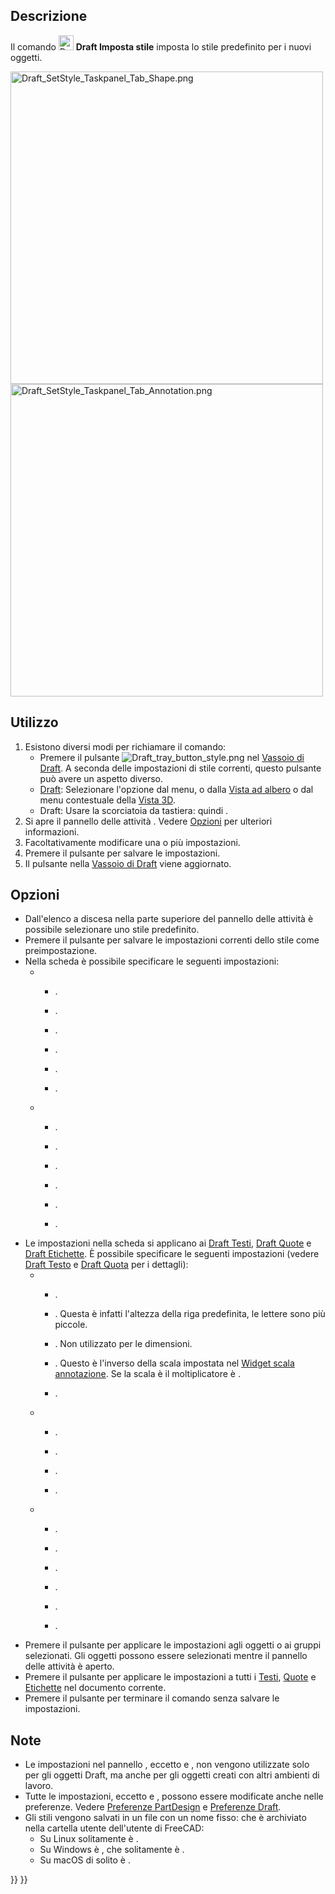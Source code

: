<languages/>

{{Docnav/it
|[[Draft_SelectPlane/it|Seleziona Piano]]
|[[Draft_ToggleConstructionMode/it|Modalità Costruzione]]
|[[Draft_Workbench/it|Draft]]
|IconL=Draft_SelectPlane.svg
|IconR=Draft_ToggleConstructionMode.svg
|IconC=Workbench_Draft.svg
}}

{{GuiCommand/it
|Name=Draft SetStyle
|Name/it=Draft Imposta stile
|MenuLocation=Utilità → Imposta stile
|Workbenches=[[Draft_Workbench/it|Draft]], [[BIM_Workbench/it|BIM]]
|Shortcut=Draft: {{KEY|S}} {{KEY|S}}
|Version/it=0.19
|SeeAlso=[[Draft_AnnotationStyleEditor/it|Draft Stile delle annotazioni]], [[Draft_ApplyStyle/it|Draft Applica lo stile]]
}}

<span id="Description"></span>
==Descrizione==

Il comando [[Image:Draft_SetStyle.svg|24px]] '''Draft Imposta stile''' imposta lo stile predefinito per i nuovi oggetti.

[[Image:Draft_SetStyle_Taskpanel_Tab_Shape.png|x500px]] [[Image:Draft_SetStyle_Taskpanel_Tab_Annotation.png|x500px]]
{{Caption|Le due schede ({{Version/it|1.0}}) del pannello  azioni delle impostazioni di Stile}}

<span id="Usage"></span>
==Utilizzo==

# Esistono diversi modi per richiamare il comando:
#* Premere il pulsante [[Image:Draft_tray_button_style.png]] nel [[Draft_Tray/it|Vassoio di Draft]]. A seconda delle impostazioni di stile correnti, questo pulsante può avere un aspetto diverso.
#* [[Draft_Workbench/it|Draft]]:  Selezionare l'opzione {{MenuCommand|Utilità → [[Image:Draft_SetStyle.svg|16px]] Imposta lo stile}} dal menu, o dalla [[Tree_view/it|Vista ad albero]] o dal menu contestuale della [[3D_view/it|Vista 3D]].
#* Draft: Usare la scorciatoia da tastiera: {{KEY|S}} quindi {{KEY|S}}.
# Si apre il pannello delle attività {{MenuCommand|Impostazioni dello stile}}. Vedere [[#Opzioni|Opzioni]] per ulteriori informazioni.
# Facoltativamente modificare una o più impostazioni.
# Premere il pulsante {{Button|OK}} per salvare le impostazioni.
# Il pulsante nella [[Draft_Tray|Vassoio di Draft]] viene aggiornato.

<span id="Options"></span>
==Opzioni==

* Dall'elenco a discesa nella parte superiore del pannello delle attività è possibile selezionare uno stile predefinito.
* Premere il pulsante {{Button|[[Image:Document-save.svg|16px]]}} per salvare le impostazioni correnti dello stile come preimpostazione.
* Nella scheda {{MenuCommand|Forma}} è possibile specificare le seguenti impostazioni:
** {{MenuCommand|Aspetto della forma}}
*** {{MenuCommand|Colore forma}}.
*** {{MenuCommand|Colore ambiente della forma}}. {{Version/it|1.0}}
*** {{MenuCommand|Colore emissione della forma}}. {{Version/it|1.0}}
*** {{MenuCommand|Colore speculare della forma}}. {{Version/it|1.0}}
*** {{MenuCommand|Trasparenza della forma}}.
*** {{MenuCommand|Lucentezza della forma}}. {{Version/it|1.0}}
** {{MenuCommand|Altro}}
*** {{MenuCommand|Colore della linea}}.
*** {{MenuCommand|Spessore linea}}.
*** {{MenuCommand|Colore punto}}. {{Version/it|1.0}}
*** {{MenuCommand|Dimensione punto}}. {{Version/it|1.0}}
*** {{MenuCommand|Stile di disegno}}.
*** {{MenuCommand|Modalità visualizzazione}}.
* Le impostazioni nella scheda {{MenuCommand|Annotazione}} si applicano ai [[Draft_Text/it|Draft Testi]], [[Draft_Dimension/it|Draft Quote]] e [[Draft_Label/it|Draft Etichette]]. È possibile specificare le seguenti impostazioni (vedere [[Draft_Text/it#Vista|Draft Testo]] e [[Draft_Dimension/it#Vista|Draft Quota]] per i dettagli):
** {{MenuCommand|Testi}}
*** {{MenuCommand|Tipo di carattere}}.
*** {{MenuCommand|Dimensione del carattere}}. Questa è infatti l'altezza della riga predefinita, le lettere sono più piccole.
*** {{MenuCommand|Fattore di spaziatura linea}}. Non utilizzato per le dimensioni.
*** {{MenuCommand|Moltiplicatore di scala}}. Questo è l'inverso della scala impostata nel [[Draft_annotation_scale_widget/it|Widget scala annotazione]]. Se la scala è {{value|1:100}} il moltiplicatore è {{Value|100}}. {{Version/it|1.0}}
*** {{MenuCommand|Colore testo}}.
** {{MenuCommand|Linee e frecce}}
*** {{MenuCommand|Spessore linea}}. {{Version/it|1.0}}
*** {{MenuCommand|Tipo di freccia}}.
*** {{MenuCommand|Dimensione freccia}}.
*** {{MenuCommand|Colore linea e freccia}}. {{Version/it|1.0}}
** {{MenuCommand|Quote}}
*** {{MenuCommand|Mostra unità di misura}}.
*** {{MenuCommand|Sostituzione unità}}.
*** {{MenuCommand|Estensione della linea di misura}}. {{Version/it|0.21}}
*** {{MenuCommand|Lunghezza della linea di riferimento}}. {{Version/it|0.21}}
*** {{MenuCommand|Estensione della linea di riferimento}}. {{Version/it|0.21}}
*** {{MenuCommand|Spaziatura del testo}}.
* Premere il pulsante {{Button|[[Image:Draft_SetStyle.svg|16px]] Selezionato}} per applicare le impostazioni agli oggetti o ai gruppi selezionati. Gli oggetti possono essere selezionati mentre il pannello delle attività è aperto.
* Premere il pulsante {{Button|[[Image:Draft_Text.svg|16px]] Annotazioni}} per applicare le impostazioni a tutti i [[Draft_Text/it|Testi]], [[Draft_Dimension|Quote]] e [[Draft_Label|  Etichette]] nel documento corrente. {{Version/it|0.21}}
* Premere il pulsante {{Button|Annulla}} per terminare il comando senza salvare le impostazioni.

<span id="Notes"></span>
==Note==

* Le impostazioni nel pannello {{MenuCommand|Forma}}, eccetto {{MenuCommand|Stile disegno}} e {{MenuCommand|Modalità di visualizzazione}}, non vengono utilizzate solo per gli oggetti Draft, ma anche per gli oggetti creati con altri ambienti di lavoro.
* Tutte le impostazioni, eccetto {{MenuCommand|Stile di disegno}} e {{MenuCommand|Modalità di visualizzazione}}, possono essere modificate anche nelle preferenze. Vedere [[PartDesign_Preferences/it#Shape_appearance|Preferenze PartDesign]] e [[Draft_Preferences/it#Testi_e_quotature|Preferenze Draft]].
* Gli stili vengono salvati in un file con un nome fisso: {{FileName|StylePresets.json}} che è archiviato nella cartella utente {{FileName|Draft}} dell'utente di FreeCAD:
** Su Linux solitamente è {{FileName|/home/<nomeutente>/.local/share/FreeCAD/Draft/}}.
** Su Windows è {{FileName|%APPDATA%\FreeCAD\Draft\}}, che solitamente è {{FileName|C:\Users\<nomeutente>\Appdata\Roaming\FreeCAD\Draft\}}.
** Su macOS di solito è {{FileName|/Users/<username>/Library/Preferences/FreeCAD/Draft/}}.


{{Docnav/it
|[[Draft_SelectPlane/it|Seleziona Piano]]
|[[Draft_ToggleConstructionMode/it|Modalità Costruzione]]
|[[Draft_Workbench/it|Draft]]
|IconL=Draft_SelectPlane.svg
|IconR=Draft_ToggleConstructionMode.svg
|IconC=Workbench_Draft.svg
}}

{{Draft Tools navi{{#translation:}}}}
{{Userdocnavi{{#translation:}}}}